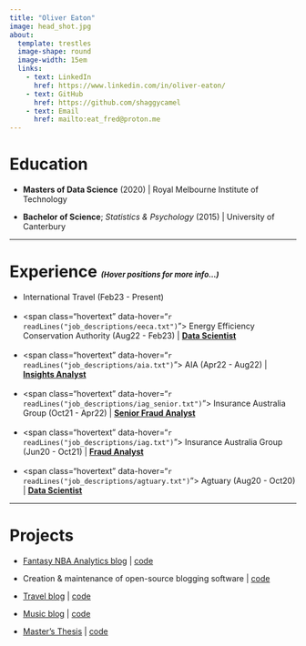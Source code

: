 ```yaml
---
title: "Oliver Eaton"
image: head_shot.jpg
about: 
  template: trestles
  image-shape: round
  image-width: 15em
  links:
    - text: LinkedIn
      href: https://www.linkedin.com/in/oliver-eaton/
    - text: GitHub
      href: https://github.com/shaggycamel
    - text: Email
      href: mailto:eat_fred@proton.me
---
```


# Education

-   **Masters of Data Science** (2020) \| Royal Melbourne Institute of Technology

-   **Bachelor of Science**; *Statistics & Psychology* (2015) \| University of Canterbury

------------------------------------------------------------------------

# Experience <i><span style="font-size:small;">(Hover positions for more info...)</span></i>

-   International Travel (Feb23 - Present)
<br><br>
-   <span class="hovertext" data-hover="`r readLines("job_descriptions/eeca.txt")`"> Energy Efficiency Conservation Authority (Aug22 - Feb23) \| <u>**Data Scientist**</u> </span>
<br><br>
-   <span class="hovertext" data-hover="`r readLines("job_descriptions/aia.txt")`"> AIA (Apr22 - Aug22) \| <u>**Insights Analyst**</u> </span>
<br><br>
-   <span class="hovertext" data-hover="`r readLines("job_descriptions/iag_senior.txt")`"> Insurance Australia Group (Oct21 - Apr22) \| <u>**Senior Fraud Analyst**</u></span>
<br><br>
-   <span class="hovertext" data-hover="`r readLines("job_descriptions/iag.txt")`"> Insurance Australia Group (Jun20 - Oct21) \| <u>**Fraud Analyst**</u> </span>
<br><br>
-   <span class="hovertext" data-hover="`r readLines("job_descriptions/agtuary.txt")`"> Agtuary (Aug20 - Oct20) \| <u>**Data Scientist**</u> </span>

------------------------------------------------------------------------

# Projects

-   [Fantasy NBA Analytics blog](https://shaggycamel.quarto.pub/fantasy-2023/) \| [code](https://github.com/shaggycamel/fantasy_basketball)

-   Creation & maintenance of open-source blogging software \| [code](https://github.com/shaggycamel/blogme)

-   [Travel blog](https://shaggycamel-travelblog.netlify.app/) \| [code](https://github.com/shaggycamel/travel_blog)

-   [Music blog](https://shaggycamel.quarto.pub/freds_music_blog/) \| [code](https://github.com/shaggycamel/music_blog)

-   [Master's Thesis](https://drive.google.com/file/d/1a28B6vzlVzTqRGa1yIGfOYc2CE5ecGZE/view?usp=sharing) \| [code](https://github.com/shaggycamel/agtuary-prediction-model)
